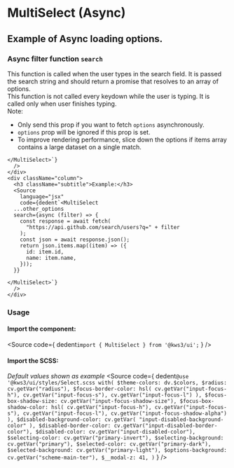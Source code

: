 
<Version />

# MultiSelect (Async)
## Example of Async loading options.

<Meta of={Stories} />
<Canvas />
<Controls />

<div className="notification is-primary is-light sb-unstyled">
  <div className="columns">
    <div className="column">
      <h3 className="subtitle">
        Async filter function <code>search</code>
      </h3>
      <div className="">
        This function is called when the user types in the search field.
        It is passed the search string and should return a promise that
        resolves to an array of options.
      </div>
      <div className="">
        This function is not called every keydown while the user is typing.
        It is called only when user finishes typing.
      </div>
      <div className="">
        Note: 
      </div>
      <ul className="">
        <li>Only send this prop if you want to fetch <code>options</code> asynchronously.</li>
        <li><code>options</code> prop will be ignored if this prop is set.</li>
        <li>To improve rendering performance, slice down the options if items array contains a large dataset on a single match.</li>
      </ul>
      <Source
        language="jsx"
        code={dedent`<MultiSelect
      ...other_options
      search={async ()...... items.map(...).slice(0, 20);}
    
    </MultiSelect>`}
      />
    </div>
    <div className="column">
      <h3 className="subtitle">Example:</h3>
      <Source
        language="jsx"
        code={dedent`<MultiSelect
      ...other_options
      search={async (filter) => {
        const response = await fetch(
          "https://api.github.com/search/users?q=" + filter
        );
        const json = await response.json();
        return json.items.map((item) => ({
          id: item.id,
          name: item.name,
        }));
      }}
    
    </MultiSelect>`}
      />
    </div>
  </div>
</div>

### Usage
#### Import the component:
<Source
  code={
    dedent`import { MultiSelect } from '@kws3/ui';`
  }
/>

#### Import the SCSS:
_Default values shown as example_
<Source
  code={
    dedent`
      @use '@kws3/ui/styles/Select.scss with(
        $theme-colors: dv.$colors,
        $radius: cv.getVar("radius"),
        $focus-border-color: hsl(
          cv.getVar("input-focus-h"),
          cv.getVar("input-focus-s"),
          cv.getVar("input-focus-l")
        ),
        $focus-box-shadow-size: cv.getVar("input-focus-shadow-size"),
        $focus-box-shadow-color: hsl(
          cv.getVar("input-focus-h"),
          cv.getVar("input-focus-s"),
          cv.getVar("input-focus-l"),
          cv.getVar("input-focus-shadow-alpha")
        ),
        $disabled-background-color: cv.getVar(
          "input-disabled-background-color"
        ),
        $disabled-border-color: cv.getVar("input-disabled-border-color"),
        $disabled-color: cv.getVar("input-disabled-color"),
        $selecting-color: cv.getVar("primary-invert"),
        $selecting-background: cv.getVar("primary"),
        $selected-color: cv.getVar("primary-dark"),
        $selected-background: cv.getVar("primary-light"),
        $options-background: cv.getVar("scheme-main-ter"),
        $__modal-z: 41,
      )
    `
  }
/>
